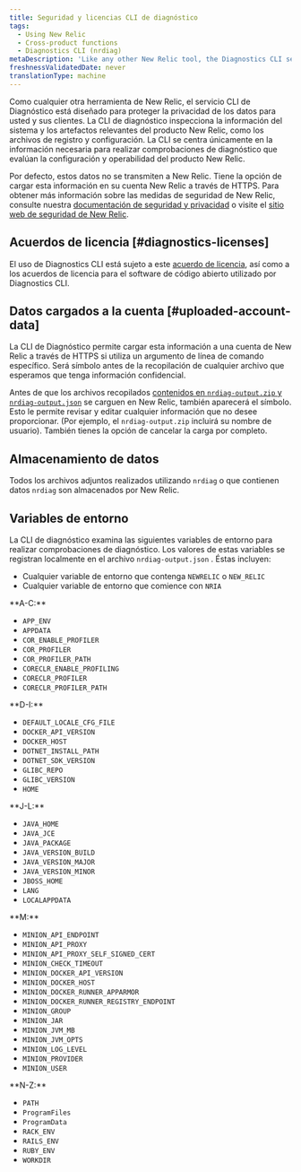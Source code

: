 ```yaml
---
title: Seguridad y licencias CLI de diagnóstico
tags:
  - Using New Relic
  - Cross-product functions
  - Diagnostics CLI (nrdiag)
metaDescription: 'Like any other New Relic tool, the Diagnostics CLI service (nrdiag) is designed to protect data privacy for you and your customers.'
freshnessValidatedDate: never
translationType: machine
---
```


Como cualquier otra herramienta de New Relic, el servicio CLI de Diagnóstico está diseñado para proteger la privacidad de los datos para usted y sus clientes. La CLI de diagnóstico inspecciona la información del sistema y los artefactos relevantes del producto New Relic, como los archivos de registro y configuración. La CLI se centra únicamente en la información necesaria para realizar comprobaciones de diagnóstico que evalúan la configuración y operabilidad del producto New Relic.

Por defecto, estos datos no se transmiten a New Relic. Tiene la opción de cargar esta información en su cuenta New Relic a través de HTTPS. Para obtener más información sobre las medidas de seguridad de New Relic, consulte nuestra [documentación de seguridad y privacidad](/docs/security/security-privacy/data-privacy/data-privacy-new-relic) o visite el [sitio web de seguridad de New Relic](https://newrelic.com/security).

## Acuerdos de licencia [#diagnostics-licenses]

El uso de Diagnostics CLI está sujeto a este [acuerdo de licencia](/docs/licenses/license-information/other-licenses/new-relic-diagnostics-licenses), así como a los acuerdos de licencia para el software de código abierto utilizado por Diagnostics CLI.

## Datos cargados a la cuenta [#uploaded-account-data]

La CLI de Diagnóstico permite cargar esta información a una cuenta de New Relic a través de HTTPS si utiliza un argumento de línea de comando específico. Será símbolo antes de la recopilación de cualquier archivo que esperamos que tenga información confidencial.

Antes de que los archivos recopilados [contenidos en `nrdiag-output.zip` y `nrdiag-output.json`](/docs/using-new-relic/cross-product-functions/diagnostics-cli-nrdiag/interpret-nrdiag-output) se carguen en New Relic, también aparecerá el símbolo. Esto le permite revisar y editar cualquier información que no desee proporcionar. (Por ejemplo, el `nrdiag-output.zip` incluirá su nombre de usuario). También tienes la opción de cancelar la carga por completo.

## Almacenamiento de datos

Todos los archivos adjuntos realizados utilizando `nrdiag` o que contienen datos `nrdiag` son almacenados por New Relic.

## Variables de entorno

La CLI de diagnóstico examina las siguientes variables de entorno para realizar comprobaciones de diagnóstico. Los valores de estas variables se registran localmente en el archivo `nrdiag-output.json` . Éstas incluyen:

* Cualquier variable de entorno que contenga `NEWRELIC` o `NEW_RELIC`
* Cualquier variable de entorno que comience con `NRIA`

<DNT>
  **A-C:**
</DNT>

* `APP_ENV`
* `APPDATA`
* `COR_ENABLE_PROFILER`
* `COR_PROFILER`
* `COR_PROFILER_PATH`
* `CORECLR_ENABLE_PROFILING`
* `CORECLR_PROFILER`
* `CORECLR_PROFILER_PATH`

<DNT>
  **D-I:**
</DNT>

* `DEFAULT_LOCALE_CFG_FILE`
* `DOCKER_API_VERSION`
* `DOCKER_HOST`
* `DOTNET_INSTALL_PATH`
* `DOTNET_SDK_VERSION`
* `GLIBC_REPO`
* `GLIBC_VERSION`
* `HOME`

<DNT>
  **J-L:**
</DNT>

* `JAVA_HOME`
* `JAVA_JCE`
* `JAVA_PACKAGE`
* `JAVA_VERSION_BUILD`
* `JAVA_VERSION_MAJOR`
* `JAVA_VERSION_MINOR`
* `JBOSS_HOME`
* `LANG`
* `LOCALAPPDATA`

<DNT>
  **M:**
</DNT>

* `MINION_API_ENDPOINT`
* `MINION_API_PROXY`
* `MINION_API_PROXY_SELF_SIGNED_CERT`
* `MINION_CHECK_TIMEOUT`
* `MINION_DOCKER_API_VERSION`
* `MINION_DOCKER_HOST`
* `MINION_DOCKER_RUNNER_APPARMOR`
* `MINION_DOCKER_RUNNER_REGISTRY_ENDPOINT`
* `MINION_GROUP`
* `MINION_JAR`
* `MINION_JVM_MB`
* `MINION_JVM_OPTS`
* `MINION_LOG_LEVEL`
* `MINION_PROVIDER`
* `MINION_USER`

<DNT>
  **N-Z:**
</DNT>

* `PATH`
* `ProgramFiles`
* `ProgramData`
* `RACK_ENV`
* `RAILS_ENV`
* `RUBY_ENV`
* `WORKDIR`